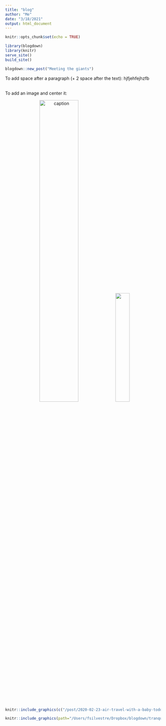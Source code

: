 ```yaml
---
title: "blog"
author: "Me"
date: "3/18/2021"
output: html_document
---
```


```r
knitr::opts_chunk$set(echo = TRUE)
```

```r
library(blogdown)
library(knitr)
serve_site()
build_site()

blogdown::new_post("Meeting the giants")
```
To add space after a paragraph (+ 2 space after the text):
hjfjehfejhzfb  
&nbsp;

To add an image and center it:

<p align="center">
![caption](/post/2020-02-23-air-travel-with-a-baby-toddler/index.en-us_files/airtravelinfant6.jpg){width=50% height=50%} ![ ](/post/2020-02-23-air-travel-with-a-baby-toddler/index.en-us_files/airtravelinfant1.jpg){width=30% height=30%}
</p>

```r
knitr::include_graphics(c("/post/2020-02-23-air-travel-with-a-baby-toddler/index.en-us_files/airtravelinfant6.jpg","/post/2020-02-23-air-travel-with-a-baby-toddler/index.en-us_files/airtravelinfant1.jpg"))
```

```r
knitr::include_graphics(path="/Users/fsilvestre/Dropbox/blogdown/tranquilpeak/static/post/2020-02-23-air-travel-with-a-baby-toddler/index.en-us_files/airtravelinfant6.jpg")
```

